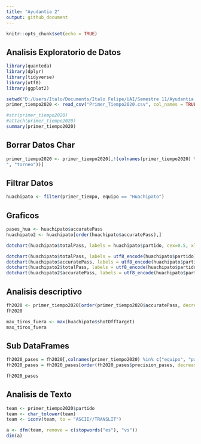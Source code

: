 ---
title: "Ayudantia 2"
output: github_document
---

```{r setup, include=FALSE}
knitr::opts_chunk$set(echo = TRUE)
```

## Analisis Exploratorio de Datos 

```{r cargar datos}
library(quanteda)
library(dplyr)
library(tidyverse)
library(utf8)
library(ggplot2)

setwd("D:/Users/Italo/Documents/Italo Felipe/UAI/Semestre 11/Ayudantia Mineria de Datos/Datos")
primer_tiempo2020 <- read_csv("Primer_Tiempo2020.csv", col_names = TRUE)

#str(primer_tiempo2020)
#attach(primer_tiempo2020)
summary(primer_tiempo2020)
```
## Borrar Datos Char
```{r}
primer_tiempo2020 <- primer_tiempo2020[,!(colnames(primer_tiempo2020) %in% c("id_partido", "fasepartido", "local", "tiempo", "formationUsed
", "torneo"))]
```



## Filtrar Datos
```{r}
huachipato <- filter(primer_tiempo, equipo == "Huachipato")
```

## Graficos
```{r}
pases_hua <- huachipato$accuratePass
huachipato2 <- huachipato[order(huachipato$accuratePass),]

dotchart(huachipato$totalPass, labels = huachipato$partido, cex=0.5, xlab = "Pases", ylab = "Partido")

dotchart(huachipato$totalPass, labels = utf8_encode(huachipato$partido), cex=0.5, xlab = "Pases", ylab = "Partido")
dotchart(huachipato$accuratePass, labels = utf8_encode(huachipato$partido), cex=0.5, xlab = "Pases", ylab = "Partido")
dotchart(huachipato2$totalPass, labels = utf8_encode(huachipato$partido), cex=0.5, xlab = "Pases", ylab = "Partido")
dotchart(huachipato2$accuratePass, labels = utf8_encode(huachipato$partido), main="Pases Acertados Huachipato", pch = 16, col=c("darkblue","dodgerblue"),lcolor="gray90", cex=0.5, xlab = "Pases", ylab = "Partido", cex.main=2,cex.lab=1.5)
```


## Analisis descriptivo

```{r}
fh2020 <- primer_tiempo2020[order(primer_tiempo2020$accuratePass, decreasing = TRUE),]
fh2020

max_tiros_fuera <- max(huachipato$shotOffTarget)
max_tiros_fuera
```
## Sub DataFrames

```{r}
fh2020_pases = fh2020[,colnames(primer_tiempo2020) %in% c("equipo", "partido", "accuratePass", "totalPass", "precision_pases")]
fh2020_pases = fh2020_pases[order(fh2020_pases$precision_pases, decreasing = TRUE),]

fh2020_pases
```



## Analisis de Texto

```{r analisis texto}
team <- primer_tiempo2020$partido
team <- char_tolower(team)
team <- iconv(team, to = "ASCII//TRANSLIT")

a <- dfm(team, remove = c(stopwords("es"), "vs"))
dim(a)
```


